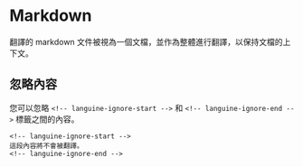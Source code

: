 # Markdown

翻譯的 markdown 文件被視為一個文檔，並作為整體進行翻譯，以保持文檔的上下文。

## 忽略內容

您可以忽略 `<!-- languine-ignore-start -->` 和 `<!-- languine-ignore-end -->` 標籤之間的內容。

```mdx
<!-- languine-ignore-start -->
這段內容將不會被翻譯。
<!-- languine-ignore-end -->
``` 